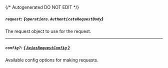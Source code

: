 {/* Autogenerated DO NOT EDIT  */}

##### `request`: *{`operations.AuthenticateRequestBody`}*
The request object to use for the request.
<Collapsible openLabel={Labels.showProperties} closeLabel={Labels.hideProperties}>
    <AuthenticateRequestBody/>
</Collapsible>

---
##### `config?`: [*{ `AxiosRequestConfig` }*](https://axios-http.com/docs/req_config)
Available config options for making requests.


